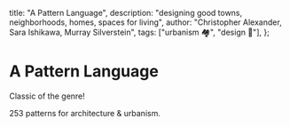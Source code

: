   title: "A Pattern Language",
  description: "designing good towns, neighborhoods, homes, spaces for living",
  author: "Christopher Alexander, Sara Ishikawa, Murray Silverstein",
  tags: ["urbanism 🏘️", "design 📐"],
};

<PLHead title={meta.title} description={meta.description} />

<PLMeta
  title={meta.title}
  description={meta.description}
  author={meta.author}
  tags={meta.tags}
/>

# A Pattern Language

Classic of the genre!

253 patterns for architecture & urbanism.

<PLLinks>
  <PLLink title="PatternLanguage.com" url="https://www.patternlanguage.com/" />
  <PLLink
    title="APL - online pattern cards"
    url="https://mbrock.github.io/apl/"
  />
</PLLinks>

